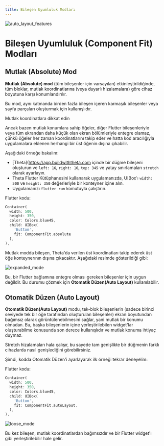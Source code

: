 ```yaml
---
title: Bileşen Uyumluluk Modları
---
```


![auto_layout_features](https://github.com/buildwiththeta/buildwiththeta/assets/49411143/8c23e82c-f38b-40d6-8465-bae01e868f2d)

# Bileşen Uyumluluk (Component Fit) Modları

## Mutlak (Absolute) Mod

**Mutlak (Absolute) mod** (tüm bileşenler için varsayılan) etkinleştirildiğinde, tüm bloklar, mutlak koordinatlarına (veya duyarlı hizalamalara) göre cihaz boyutuna karşı konumlandırılır.

Bu mod, aynı katmanda birden fazla bileşen içeren karmaşık bileşenler veya sayfa parçaları oluşturmak için kullanışlıdır.

<Warning>Mutlak koordinatlara dikkat edin</Warning>

Ancak bazen mutlak konumlara sahip öğeler, diğer Flutter bileşenleriyle veya tüm ekrandan daha küçük olan ekran bölümleriyle entegre olamaz, çünkü öğeler her zaman koordinatlarını takip eder ve hatta kod aracılığıyla uygulamalara eklenen herhangi bir üst öğenin dışına çıkabilir.

Aşağıdaki örneğe bakalım:

- [Theta](https://app.buildwiththeta.com içinde bir düğme bileşeni oluşturun ve `left: 16`, `right: 16`, `top: 345` ve yatay sınırlamaları `stretch` olarak ayarlayın.
- Theta Flutter Kütüphanesini kullanarak uygulamanızda, UIBox'ı  `width: 500` ve  `height: 350` değerleriyle bir konteyner içine alın.
- Uygulamanızı `flutter run` komutuyla çalıştırın.

Flutter kodu:

```dart
Container(
  width: 500,
  height: 350,
  color: Colors.blue45,
  child: UIBox(
    'Button', 
    fit: ComponentFit.absolute
  ),
),
```

Mutlak modda bileşen, Theta'da verilen üst koordinatları takip ederek üst öğe konteynerının dışına çıkacaktır. Aşağıdaki resimde gösterildiği gibi:

![expanded_mode](https://github.com/buildwiththeta/buildwiththeta/assets/49411143/d73e382d-eeba-4fd2-b55f-49715a319edd)

Bu, bir Flutter bağlamına entegre olması gereken bileşenler için uygun değildir. Bu durumu çözmek için **Otomatik Düzen(Auto Layout)** kullanılabilir.

## Otomatik Düzen (Auto Layout)

**Otomatik Düzen(Auto Layout)** modu, tek-blok bileşenlerin (sadece birinci seviyede tek bir öğe tarafından oluşturulan bileşenler) ekran boyutundan bağımsız olarak görüntülenebilmesini sağlar, yani mutlak bir konumu olmadan. Bu, başka bileşenlerin içine yerleştirilebilen widget'lar oluşturabilme konusunda  son derece kullanışlıdır ve mutlak konuma ihtiyaç duymaz.

Stretch hizalamaları hala çalışır, bu sayede tam genişlikte bir düğmenin farklı cihazlarda nasıl genişlediğini görebilirsiniz.

Şimdi, kodda Otomatik Düzen'i ayarlayarak ilk örneği tekrar deneyelim:

Flutter kodu:

```dart
Container(
  width: 500,
  height: 350,
  color: Colors.blue45,
  child: UIBox(
    'Button', 
    fit: ComponentFit.autoLayout,
  ),
),
```

![loose_mode](https://github.com/buildwiththeta/buildwiththeta/assets/49411143/73b30e95-5f97-4bcf-a53f-a5d02ac0c403)

Bu kez bileşen, mutlak koordinatlardan bağımsızdır ve bir Flutter widget'ı gibi yerleştirilebilir hale gelir.



